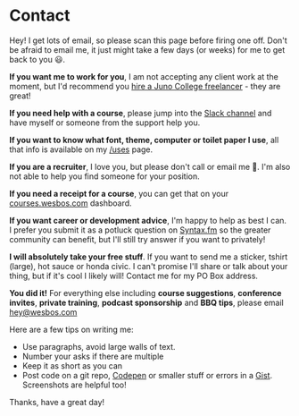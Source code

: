 # Contact

Hey! I get lots of email, so please scan this page before firing one off. Don't be afraid to email me, it just might take a few days (or weeks) for me to get back to you 😃.

**If you want me to work for you**, I am not accepting any client work at the moment, but I'd recommend you [hire a Juno College freelancer](https://junocollege.com/alumni/available-for-hire) - they are great!

**If you need help with a course**, please jump into the [Slack channel](https://wesbos.slack.com) and have myself or someone from the support help you.

**If you want to know what font, theme, computer or toilet paper I use**, all that info is available on my [/uses](/uses) page.

**If you are a recruiter**, I love you, but please don't call or email me 🙂. I'm also not able to help you find someone for your position.

**If you need a receipt for a course**, you can get that on your [courses.wesbos.com](https://courses.wesbos.com) dashboard.

**If you want career or development advice**, I'm happy to help as best I can. I prefer you submit it as a potluck question on [Syntax.fm](https://syntax.fm/) so the greater community can benefit, but I'll still try answer if you want to privately!

**I will absolutely take your free stuff**. If you want to send me a sticker, tshirt (large), hot sauce or honda civic. I can't promise I'll share or talk about your thing, but if it's cool I likely will! Contact me for my PO Box address.

**You did it!** For everything else including **course suggestions**, **conference invites**, **private training**, **podcast sponsorship** and **BBQ tips**, please email [hey@wesbos.com](mailto:hey@wesbos.com)

Here are a few tips on writing me:

* Use paragraphs, avoid large walls of text.
* Number your asks if there are multiple
* Keep it as short as you can
* Post code on a git repo, [Codepen](https://codepen.io) or smaller stuff or errors in a [Gist](https://gist.github.com/). Screenshots are helpful too!

Thanks, have a great day!

